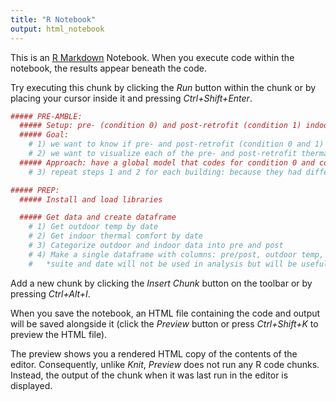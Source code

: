 ```yaml
---
title: "R Notebook"
output: html_notebook
---
```


This is an [R Markdown](http://rmarkdown.rstudio.com) Notebook. When you execute code within the notebook, the results appear beneath the code. 

Try executing this chunk by clicking the *Run* button within the chunk or by placing your cursor inside it and pressing *Ctrl+Shift+Enter*. 

```r
##### PRE-AMBLE: 
  ##### Setup: pre- (condition 0) and post-retrofit (condition 1) indoor thermal comfort are each dependent on the independent variable outdoor temperature, for each building. 
  ##### Goal: 
    # 1) we want to know if pre- and post-retrofit (condition 0 and 1) are significantly different from one another
    # 2) we want to visualize each of the pre- and post-retrofit thermal comfort (on y axis) versus outdoor temp (x axis) on same graph
  ##### Approach: have a global model that codes for condition 0 and condition 1 as variables, i.e., 'dummy variable', always in response to outdoor temp variable; then look for 'effect size' of condition 0 versus condition 1... 
    # 3) repeat steps 1 and 2 for each building: because they had different retrofit actions and other unmeasured differences
```


```r
##### PREP:
  ##### Install and load libraries


```

```r
  ##### Get data and create dataframe
    # 1) Get outdoor temp by date
    # 2) Get indoor thermal comfort by date 
    # 3) Categorize outdoor and indoor data into pre and post  
    # 4) Make a single dataframe with columns: pre/post, outdoor temp, indoor thermal condition, building, suite*, date* 
    #   *suite and date will not be used in analysis but will be useful for quick checks and other possible investigations of interest e.g., matching survey data with thermal conditions 
```

Add a new chunk by clicking the *Insert Chunk* button on the toolbar or by pressing *Ctrl+Alt+I*.

When you save the notebook, an HTML file containing the code and output will be saved alongside it (click the *Preview* button or press *Ctrl+Shift+K* to preview the HTML file).

The preview shows you a rendered HTML copy of the contents of the editor. Consequently, unlike *Knit*, *Preview* does not run any R code chunks. Instead, the output of the chunk when it was last run in the editor is displayed.

